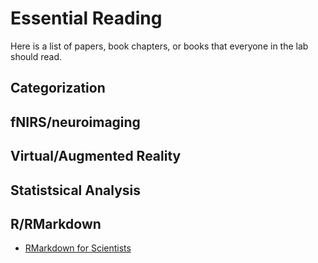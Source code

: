 # Essential Reading

Here is a list of papers, book chapters, or books that everyone in the lab should read.


## Categorization



## fNIRS/neuroimaging


## Virtual/Augmented Reality


## Statistsical Analysis


## R/RMarkdown
* [RMarkdown for Scientists](https://rmd4sci.njtierney.com/) 
